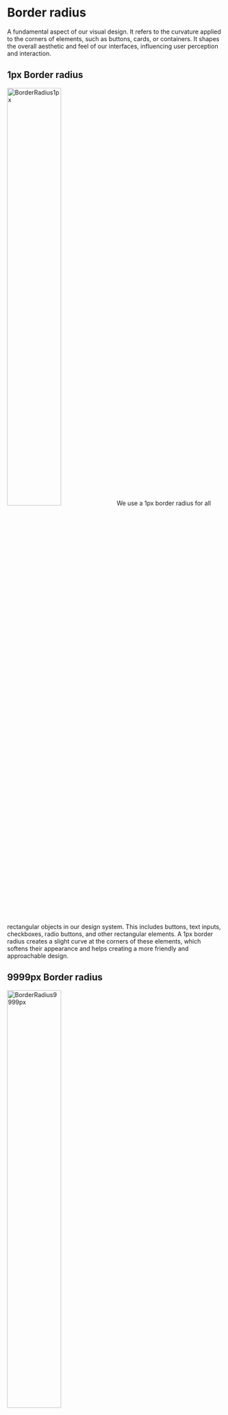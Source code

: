 

<Meta title="Foundations/Border radius" />

# Border radius 
A fundamental aspect of our visual design. It refers to the curvature applied to the corners of elements, such as buttons, cards, or containers. It shapes the overall aesthetic and feel of our interfaces, influencing user perception and interaction.  

## 1px Border radius 
<img src={BorderRadius1px} alt="BorderRadius1px" width="50%"/> 
We use a 1px border radius for all rectangular objects in our design system.
This includes buttons, text inputs, checkboxes, radio buttons, and other rectangular elements. 
A 1px border radius creates a slight curve at the corners of these elements, which softens their appearance and helps creating a more friendly and approachable design. 

## 9999px Border radius 
<img src={BorderRadius9999px} alt="BorderRadius9999px" width="50%"/> 

In addition to the 1px border radius, we use a 9999px border radius for certain components in our design system. 
These components include chips, tags, toggles, and filter components. 
This style creates a pill shape for these elements, which helps distinguish them from other rectangular elements on the page and makes them more visually appealing. 